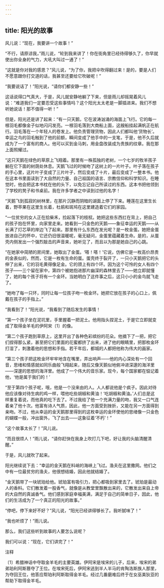 ```yaml
---
---
---
```

title: 阳光的故事
---



风儿说：“现在，我要讲一个故事！”

“不行，请原谅我，”雨儿说，“轮到我来讲了！你在街角里已经待得够久了，你早就使出你全身的气力，大吼大叫过一通了！”

“这就是你对我的感恩？”风儿说，“为了你，我把伞吹得翻过来！是的，要是人们不愿意跟你打交道的话，我甚至还要给它吹破呢！”

“我要说话了！”阳光说，“请你们都安静一些！”

这话说得口气真大，于是，风儿就安静地躺了下来，但是雨儿却摇晃着风儿说：“难道我们一定要忍受这些事情吗？这个阳光太太老是一脚插进来。我们不想听她说话！那不值得一听！”

但是，阳光还是讲了起来：“有一只天鹅，它在波涛汹涌的海面上飞行。它的每一根羽毛都像金子似地闪闪发亮。一根羽毛落到大商船上面，这艘船挂起满帆正在航行。羽毛落在一个年轻人的卷发上。他负责管理货物，因此人们都叫他‘货物长’。幸运之鸟的羽毛触到了他的前额，瞬间变成了他手中的一支笔，于是，他不久后就成为了一个富有的商人。他可以买到金马刺，用金盘改装成为贵族的纹章。我在那上面照耀过。

“这只天鹅在绿色的草原上飞翔着。那里有一株孤独的老树，一个七岁的牧羊孩子躺在它下面的树荫处休息。天鹅飞过的时候吻了这树上的一片叶子。叶子落在孩子的手心里，这片叶子变成了三片叶子，然后变成了十片，最后变成了一整本书。他在这本书里面读到了大自然的力量、自己祖国的语言、宗教信仰和科学知识。在睡觉时，他会把这本书枕在他的头下，以免忘记自己所读过的东西。这本书把他领到了学校的凳子和书桌前。我在许多学者之中读到过他的名字！

“天鹅飞到孤寂的树林里，在那片沉静而阴暗的湖面上停了下来。睡莲在这里生长着，野苹果在这里生长着，杜鹃和斑鸠在这里建造着它们的家园。

“一位贫穷的女人正在拾柴禾，捡起落下的枝杈。她把这些东西扛在背上，把自己的孩子抱在怀里，向家里走来。她看到一只金色的天鹅——象征幸运的天鹅——从长满了灯芯草的岸边飞了起来。那里有什么东西在发光呢？是一枚金蛋。她把金蛋放进自己的怀中，它还仍旧很温暖呢，毫无疑问，金蛋里蕴藏着生命。是的，从蛋壳内侧发出一个强烈敲击的声音来，她听见了，而且以为那是她自己的心跳。

“在她家中简陋的房间里，她取出了金蛋。‘嗒！嗒！’它说，仿佛它是一枚高价昂贵的金表似的，然而，它是一枚有生命的蛋。蛋壳终于裂开了，一只小天鹅把它的头伸了出来，它的羽毛黄得像足金。它的颈上有四个环。因为这个可怜的女人有四个孩子——三个留在家中，第四个被她抱进那片幽深的森林里去了——她立即就懂了，她的每个孩子将有一个金环。当她明白了这件事之后，这只小小的金鸟就飞走了。

“她吻了每一只环，同时让每一位孩子吻一枚金环。她把它放在孩子的心口上，佩戴在孩子的手指上。”

“我看到了！”阳光说，“我看到了随后发生的事情！

“第一个孩子坐在泥坑里，手里握着一把泥土。他用指头捏泥土，于是它立即就变成了取得金羊毛的伊阿宋〔1〕的像。

“第二个孩子跑到草原上，这里开出了各种色彩缤纷的花朵。他摘下了一把，把它们捏得那么紧，甚至把它们里面的花蜜都挤了出来，进了他的眼睛里，把那枚金环打湿了，刺激着他的思想和手指。若干年后，都城的人都把他称为伟大的画家。

“第三个孩子把这枚金环牢牢地含在嘴里，弄出响声——他的内心深处有一个回音，思绪和情感就如同乐曲般飞翔起来，随后又像天鹅似地俯冲进深邃的海洋里——深邃的思想的海洋里。他成了一个伟大的音乐家。现今，每个国家都在惦记着他，‘他是属于我们的！’

“至于第四个孩子呢，哦，他是一个没来由的人。人人都说他是个疯子。因此对待他应该像对待生病的鸡一样，喂他吃些胡椒和黄油！‘吃胡椒和黄油。’人们总是这样重复着说，而他真的吃下去了。不过我给了他一个充满力量的吻，我又一口气连着亲了他十次。他富有诗人气质，因此，他一方面受到挫折，又能在另一方面得到亲吻。不过，他从幸运的金天鹅那里得到的这枚幸运的金环使他的思绪像一只金色的蝴蝶一般，冲出窗外，飞了出去——这象征着‘不朽’！”

“这个故事太长了！”风儿说。

“而且很烦人！”雨儿说，“请你赶快在我身上吹打几下吧，好让我的头脑清醒清醒。”

于是，风儿就吹了起来。

阳光继续说下去：“幸运的金天鹅在料峭的海峡上飞过。渔夫在这里撒网。他们之中有一位最贫穷的渔夫，他很想结婚，因此他就结婚了。

“金天鹅带了一块琥珀给他。琥珀富有吸引力，把心都吸到家里去了。琥珀是最动人的香料。它们散发着一股香气，就像是从教堂里飘散出来的，它散发出来自上帝的大自然的真诚香气。他们感到家庭幸福美满，满足于自己的简单日子，因此，他们的生活成为了一个真正的阳光的故事。”

“停吧，停下来好不好？”风儿说，“阳光已经讲得够长了。我听腻味了！”

“我也听烦了！”雨儿说。

那么，我们这些听到故事的人要怎么说呢？

我们可以说：“现在，它们讲完了！”



注释

〔1〕希腊神话中夺取金羊毛的主要英雄。伊阿宋是埃宋的儿子，后来，埃宋的弟弟珀利阿斯篡夺了王位。在埃宋死后，伊阿宋逃到半人半马的肯陶洛斯族人那里，为夺回王位，他答应帮珀利阿斯取得金羊毛。经过几番磨难后终于在女巫美狄亚的帮助下取得金羊毛。